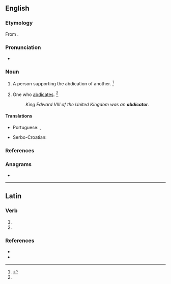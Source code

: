 ==English==

===Etymology===
From {{af|en|abdicate|-or|id2=agent noun}}.

===Pronunciation===
* {{a|US}} {{IPA|/ˈæb.dəˌkei.tɚ/|/ˈæb.dəˌkei.tə/|lang=en}}

===Noun===
{{en-noun}}

# {{lb|en|obsolete}} A person supporting the abdication of another. {{defdate|Late 17th century.}}<ref name = SOED>{{R:SOED5|page=3}}</ref>
# One who [[abdicate]]s. {{defdate|Late 17th century.}}<ref name = SOED/>
#: ''King Edward VIII of the United Kingdom was an '''abdicator'''.''

====Translations====
{{trans-top|one who abdicates}}
* Portuguese: {{t|pt|abdicador|m}}, {{t|pt|abdicante|m|f}}
{{trans-mid}}
* Serbo-Croatian: {{t|sh|abdìkant|m}}
{{trans-bottom}}

===References===
<references/>

===Anagrams===
* {{anagrams|en|a=aabcdiort|acrobatid}}

----

==Latin==

===Verb===
{{la-verb-form|abdicātor}}

# {{inflection of|abdicō||2|s|futr|pasv|impr|lang=la}}
# {{inflection of|abdicō||3|s|futr|pasv|impr|lang=la}}

===References===
* {{R:du Cange}}
* {{R:NLW}}